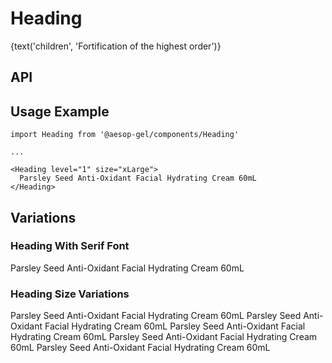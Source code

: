 
<Meta title="Components/Heading" component={Heading} decorators={[withKnobs]} />

# Heading

<Preview>
  <Story name="Base component">
    <Heading
      className={text('className', 'storybook-heading-class')}
      hasTopMargin={boolean('hasTopMargin', true)}
      id={text('id', 'storybook-heading-class')}
      isFlush={boolean('isFlush', false)}
      hasSerifFont={boolean('hasSerifFont', false)}
      level={select('level', ['1', '2', '3', '4', '5', '6'], 1)}
      size={select('size', ['xSmall', 'small', 'medium', 'large', 'xLarge'], 'large')}
      theme={select('theme', ['dark', 'light'], 'dark')}
    >
      {text('children', 'Fortification of the highest order')}
    </Heading>
  </Story>
</Preview>

## API

<Props of={Heading} />

## Usage Example

```
import Heading from '@aesop-gel/components/Heading'

...

<Heading level="1" size="xLarge">
  Parsley Seed Anti-Oxidant Facial Hydrating Cream 60mL
</Heading>
```

## Variations

### Heading With Serif Font

<Preview>
  <Story name="Heading with Serif Font">
    <Heading level="1" size="xLarge" hasSerifFont={true}>
      Parsley Seed Anti-Oxidant Facial Hydrating Cream 60mL
    </Heading>
  </Story>
</Preview>

### Heading Size Variations

<Preview>
  <Story name="Heading size variations">
    <div>
      <Heading level="1" size="xLarge">
        Parsley Seed Anti-Oxidant Facial Hydrating Cream 60mL
      </Heading>
      <Heading level="2" size="large">
        Parsley Seed Anti-Oxidant Facial Hydrating Cream 60mL
      </Heading>
      <Heading level="3" size="medium">
        Parsley Seed Anti-Oxidant Facial Hydrating Cream 60mL
      </Heading>
      <Heading level="4" size="small">
        Parsley Seed Anti-Oxidant Facial Hydrating Cream 60mL
      </Heading>
      <Heading level="5" size="xSmall">
        Parsley Seed Anti-Oxidant Facial Hydrating Cream 60mL
      </Heading>
    </div>
  </Story>
</Preview>
